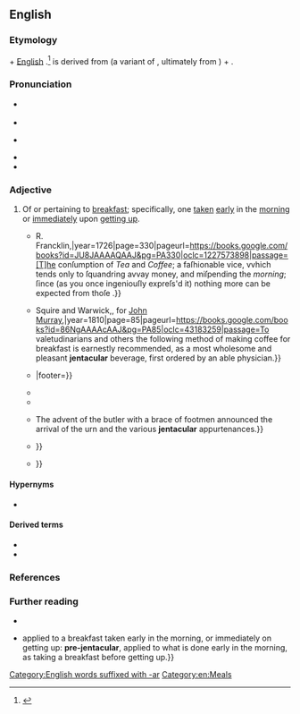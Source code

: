 ==English==
{{was wotd|2022|March|18}}

===Etymology===
{{root|en|ine-pro|*h₁yaǵ-|*-lós}}
{{lbor|en|la|iēntāculum|t=breakfast (particularly taken right after getting up)}} + [[w:English language|English]] {{m|en|-ar|pos={{glossary|suffix}} meaning ‘of, near, or pertaining to’ forming {{glossary|adjective}}s}}.<ref>{{R:OED Online|entry=† jentacular|pos=adj|id=101053|date=June 2019}}</ref> {{m|la||Iēntāculum}} is derived from {{m|la|ientō}} (a variant of {{m|la|ieientō|t=to have breakfast}}, ultimately from {{der|en|ine-pro|*h₁yaǵ-|t=to sacrifice; to worship}}) + {{m|la|-culum|pos={{glossary|diminutive}} suffix}}.

===Pronunciation===
* {{a|RP}} {{IPA|en|/dʒɛnˈtækjʊlə/}}
* {{audio|en|LL-Q1860 (eng)-Vealhurl-jentacular.wav|Audio (Southern England)}}
* {{a|GA}} {{IPA|en|/dʒɛnˈtækjəlɚ/}}
* {{rhymes|en|ækjʊlə(ɹ)}}
* {{hyphenation|en|jen|ta|cul|ar}}

===Adjective===
{{en-adj|?}}

# {{lb|en|formal|chiefly|archaic}} Of or pertaining to [[breakfast#Noun|breakfast]]; specifically, one [[take#Verb|taken]] [[early]] in the [[morning]] or [[immediately]] upon [[get up|getting up]].
#: {{ux|en|I took a post-'''jentacular''' walk to settle my stomach.}}
#* {{quote-book|en|author=[Nicholas Amhurst]|authorlink=Nicholas Amhurst|chapter=Appendix. A ''Letter'' to the Reverend Dr. [[w:Richard Newton (academic)|[Richard] ''Newton'']], Principal of Hart-Hall; Occasion’d by His Book Entitled, ''University Education'', &c.|title=Terræ-filius: Or, The Secret History of the University of Oxford; in Several Essays.{{nb...|To which are Added, Remarks upon a Late Book, Entitled, University Education, by R. Newton, D.D. Principal of Hart-Hall.}}|location=London|publisher={{...|Printed for}} R. Francklin,{{nb...|under Tom’s Coffee-House, in Russel-Street, Covent-Garden.}}|year=1726|page=330|pageurl=https://books.google.com/books?id=JU8JAAAAQAAJ&pg=PA330|oclc=1227573898|passage=[T]he conſumption of ''Tea'' and ''Coffee''; a faſhionable vice, vvhich tends only to ſquandring avvay money, and miſpending the ''morning''; ſince (as you once ingeniouſly expreſs'd it) nothing more can be expected from thoſe {{smallcaps|'''Jentacular''' Confabulations}}.}}
#* {{quote-book|en|entry=For Improving Coffee|title=The New Family Receipt-Book, Containing Seven Hundred Truly Valuable Receipts in Various Branches of Domestic Economy;{{nb...|Selected from the Works of British and Foreign Writers of Unquestionable Experience & Authority, and from the Attested Communications of Scientific Friends.}}|location=London|publisher={{...|Printed by}} Squire and Warwick,{{nb...|Furnival’s-Inn-Court}}, for [[w:John Murray (publisher)|John Murray]],{{nb...|32, Fleet Street, sold also by every bookseller and newsman in town and country.}}|year=1810|page=85|pageurl=https://books.google.com/books?id=86NgAAAAcAAJ&pg=PA85|oclc=43183259|passage=To valetudinarians and others the following method of making coffee for breakfast is earnestly recommended, as a most wholesome and pleasant '''jentacular''' beverage, first ordered by an able physician.}}
#* {{quote-book|en|author=Donald J. Lange|quotee={{w|George Darley}}|chapter=The Life of George Darley: The Eighteen Forties|title=The Life and Poetry of George Darley|location=Newcastle upon Tyne, Tyne and Wear|publisher={{w|Cambridge Scholars Publishing}}|year=late 1840s|year_published=2020|page=125|pageurl=https://books.google.com/books?id=xb_9DwAAQBAJ&pg=PA125|isbn=978-1-5275-5521-1|passage=Do you ever by chance do such a saluberrimous thing{{nb...}}, as to walk into town before breakfast? If you ever do, I should be most glad to see you either here or at Nº 6 Lower Belgrave St South, Eaton Square, at your choice. Here there be '''<u>jentacular</u>''' comforts in great abundance— {{...}}|footer={{small|Quotation from a letter to the Rev. F. Maurice.}}}}
#* {{quote-journal|en|author=George Cupples|authorlink=George Cupples|title=Loch-Na_Diomhair—The Lake of the Secret. A Highland Flight.|editor={{w|David Masson}}|magazine=[[w:Macmillan's Magazine|Macmillan’s Magazine]]|location=London|publisher=[[w:Macmillan Publishers|Macmillan and Co.]]{{nb...|16, Bedford Street, Covent Garden; and Cambridge.}}|month=May|year=1860|section=section I (How We Set Out for It—Ickerson and I)|volume=II|issue=7|page=22|pageurl=https://archive.org/details/macmillansmagazi01macmuoft/page/22/mode/1up|column=1|oclc=1042245262|passage=On Ickerson's part, with the help of "a few post-'''jentacular''' inhalations," as he in his colossal manner was pleased to phrase it, "from that fragrant weed which so propitiates clearness of thought, and tends to promote equanimity in action."}}
#* {{quote-journal|en|title=From Oxford to St. George’s|magazine=[[w:Baily's Monthly Magazine of Sports and Pastimes, and Racing Register|Baily’s Monthly Magazine of Sports and Pastimes]]|location=London|publisher=Baily Brothers,{{nb...|Cornhill.}}|month=October|year=1861|volume=II|issue=8|section=chapter IX|page=20|pageurl=https://books.google.com/books?id=zhRBAAAAYAAJ&pg=PA20|oclc=1015473216|passage=Nature is nature; ignore her if you will; so Grey, like a sensible man, went to work, ''con amore'', at his '''jentacular''' meal.}}
#* {{quote-book|en|author=William Murison|chapter=Perspicuity|title=English Composition: Part I: Uses of Words, Figures of Speech, Sentence and Paragraph Construction, Punctuation|location=Cambridge, Cambridgeshire|publisher=[[w:Cambridge University Press|University Press]]|year=1912|page=62|pageurl=https://archive.org/details/in.ernet.dli.2015.515744/page/n79/mode/1up|oclc=876625736|passage=Point out instances of want of simplicity and of directness in the following. Express the meaning simply and directly. {{...}} The advent of the butler with a brace of footmen announced the arrival of the urn and the various '''jentacular''' appurtenances.}}
#* {{quote-book|en|author=Michael Griffith|authorlink=Michael Griffith (novelist)|chapter=Kidnapped (A Romance)|title=Bibliophilia: A Novella and Stories|location=New York, N.Y.|publisher={{w|Arcade Publishing}}|year=2003|page=163|pageurl=https://books.google.com/books?id=Gomp-hxzx6wC&pg=PA163|isbn=978-1-55970-676-6|passage=The Gentleman loved to hold that crackling rectangle [a newspaper] in front of his face (folded, of course, into courteous fourths), loved the slant of the '''jentacular''' sun, the slightly acrid odor of the newsprint, the snappy headlines: {{...}}}}
#* {{quote-book|en|author=William Penn|chapter=VIII|title=Love in the Time of Flowers|location=[Bloomington, Ind.]|publisher={{w|Trafford Publishing}}|year=2009|year_published=12 July 2012|section=book VIII, section 6|page=506|pageurl=https://books.google.com/books?id=QlAWA2s4fAsC&pg=PA506|isbn=978-1-4251-6949-7|passage=Dressed in an asphodel green bombagette frock, loosefitting and lightweight to accomplish a '''jentacular''' ease, {{...}}}}

====Hypernyms====
* {{l|en|prandial}}

====Derived terms====
* {{l|en|antejentacular}}
* {{l|en|postjentacular}}

===References===
<references/>

===Further reading===
* {{pedia|breakfast}}
* {{cite-book|author=James Stormonth|entry=jentacular|title=Etymological and Pronouncing Dictionary of the English Language{{nb...|Including a Very Copious Selection of Scientific Terms for Use in Schools and Colleges and as a Book of General Reference [...] Fifth Edition, Revised with a New and Enlarged Supplement}}|edition=5th|location=Edinburgh; London|publisher=[[w:Blackwood (publishing house)|William Blackwood and Sons]]|year=1879|page=755|pageurl=https://books.google.com/books?id=J2kCAAAAQAAJ&pg=PA755|column=2|oclc=1169937611|passage='''jentacular''',<!--bold in original--> {{...}} applied to a breakfast taken early in the morning, or immediately on getting up: '''pre-jentacular''',<!--bold in original--> applied to what is done early in the morning, as taking a breakfast before getting up.}}

[[Category:English words suffixed with -ar]]
[[Category:en:Meals]]